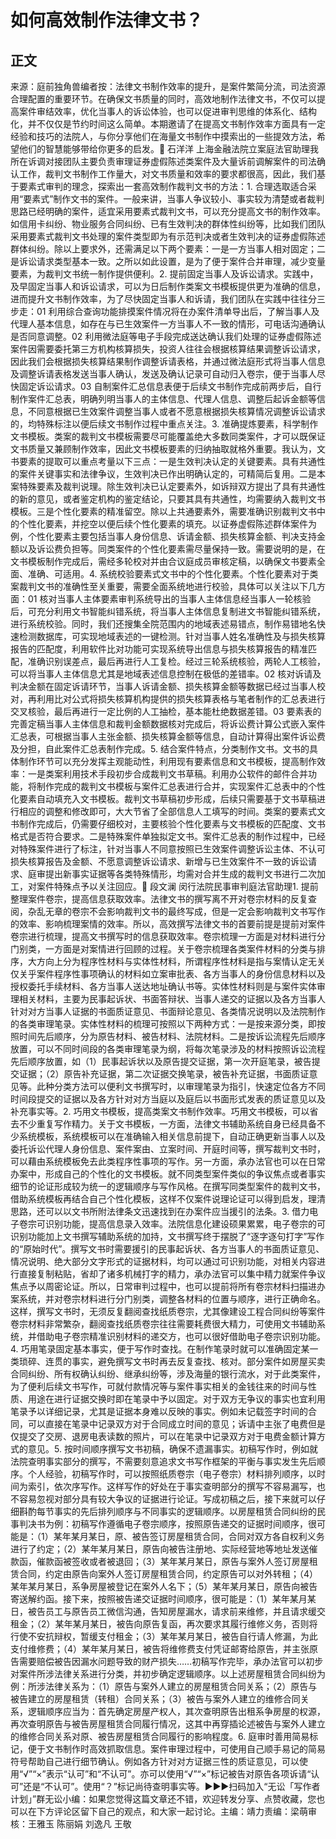 # 如何高效制作法律文书？
## 正文
来源：庭前独角兽编者按：法律文书制作效率的提升，是案件繁简分流，司法资源合理配置的重要环节。在确保文书质量的同时，高效地制作法律文书，不仅可以提高案件审结效率，优化当事人的诉讼体验，也可以促进审判思维的体系化、结构化，并不仅仅是节约时间这么简单。本期邀请了在提高文书制作效率方面具有一定经验和技巧的法院人，与你分享他们在海量文书制作中摸索出的一些提效方法，希望他们的智慧能够带给你更多的启发。🔹 石洋洋 上海金融法院立案庭法官助理我所在诉调对接团队主要负责审理证券虚假陈述类案件及大量诉前调解案件的司法确认工作，裁判文书制作工作量大，对文书质量和效率的要求都很高，因此，我们基于要素式审判的理念，探索出一套高效制作裁判文书的方法：1. 合理选取适合采用“要素式”制作文书的案件。一般来讲，当事人争议较小、事实较为清楚或者裁判思路已经明确的案件，适宜采用要素式裁判文书，可以充分提高文书的制作效率。如信用卡纠纷、物业服务合同纠纷、已有生效判决的群体性纠纷等，比如我们团队采用要素式裁判文书处理的案件类型即为有示范判决或者生效判决的证券虚假陈述群体纠纷。除以上要求外，还需满足以下两个要素：一是一方当事人相对固定；二是诉讼请求类型基本一致。之所以如此设置，是为了便于案件合并审理，减少变量要素，为裁判文书统一制作提供便利。2. 提前固定当事人及诉讼请求。实践中，及早固定当事人和诉讼请求，可以为日后制作类案文书模板提供更为准确的信息，进而提升文书制作效率，为了尽快固定当事人和诉请，我们团队在实践中往往分三步走：01 利用综合查询功能排摸案件情况将在办案件清单导出后，了解当事人及代理人基本信息，如存在与已生效案件一方当事人不一致的情形，可电话沟通确认是否同意调整。02 利用微法庭等电子手段完成送达确认我们处理的证券虚假陈述案件因需要委托第三方机构核算损失，投资人往往会根据核算结果调整诉讼请求，因此我们会根据损失核算结果制作调整诉请表格，并通过微法庭形式将当事人信息及调整诉请表格发送当事人确认，发送及确认记录可自动归入卷宗，便于当事人尽快固定诉讼请求。03 自制案件汇总信息表便于后续文书制作完成前两步后，自行制作案件汇总表，明确列明当事人的主体信息、代理人信息、调整后起诉金额等信息，不同意根据已生效案件调整当事人或者不愿意根据损失核算情况调整诉讼请求的，均特殊标注以便后续文书制作过程中重点关注。3. 准确提炼要素，科学制作文书模板。类案的裁判文书模板需要尽可能覆盖绝大多数同类案件，才可以既保证文书质量又兼顾制作效率，因此文书模板要素的归纳抽取就格外重要。我认为，文书要素的提取可以重点考量以下三点：一是生效判决认定的关键要素。具有共通性的案件关键事实和法律争议，生效判决已作出明确认定的，可精简后复用。二是本案特殊要素及裁判说理。除生效判决已认定要素外，如诉辩双方提出了具有共通性的新的意见，或者鉴定机构的鉴定结论，只要其具有共通性，均需要纳入裁判文书模板。三是个性化要素的精准留空。除以上共通要素外，需要准确识别裁判文书中的个性化要素，并挖空以便后续个性化要素的填充。以证券虚假陈述群体案件为例，个性化要素主要包括当事人身份信息、诉请金额、损失核算金额、判决支持金额以及诉讼费负担等。同类案件的个性化要素需尽量保持一致。需要说明的是，在文书模板制作完成后，需经多轮校对并由合议庭成员审核定稿，以确保文书要素全面、准确、可适用。4. 系统校验要素式文书中的个性化要素。个性化要素对于类案裁判文书的准确性至关重要，需要全面系统地进行校验，具体可以关注以下几方面：01 核对当事人主体要素审判系统导出的当事人主体信息经当事人一轮核验后，可充分利用文书智能纠错系统，将当事人主体信息复制进文书智能纠错系统，进行系统校验。同时，我们还搜集全院范围内的地域表述易错点，制作易错地名快速检测数据库，可实现地域表述的一键检测。针对当事人姓名准确性及与损失核算报告的匹配度，利用软件比对功能可实现系统导出信息与损失核算报告的精准匹配，准确识别误差点，最后再进行人工复检。经过三轮系统核验，两轮人工核验，可以将当事人主体信息尤其是地域表述信息控制在极低的差错率。02 核对诉请及判决金额在固定诉请环节，当事人诉请金额、损失核算金额等数据已经过当事人校对，再利用比对公式将损失核算机构提供的损失核算表格与笔者制作的汇总表进行交叉核验，最后再进行一定比例的人工抽检，基本能杜绝数据差错。03 要素表的完善定稿当事人主体信息和裁判金额数据核对完成后，将诉讼费计算公式嵌入案件汇总表，可根据当事人主张金额、损失核算金额等信息，自动计算得出案件诉讼费及分担，自此案件汇总表制作完成。5. 结合案件特点，分类制作文书。文书的具体制作环节可以充分发挥主观能动性，利用现有要素信息和文书模板，提高制作效率：一是类案利用技术手段初步合成裁判文书草稿。利用办公软件的邮件合并功能，将制作完成的裁判文书模板与案件汇总表进行合并，实现案件汇总表中的个性化要素自动填充入文书模板。裁判文书草稿初步形成，后续只需要基于文书草稿进行相应的调整和修改即可，大大节省了全部信息人工填写的时间。类案的要素式文书制作完成后，仍需要仔细校对，主要核验个性化要素与文书模板的匹配度、文书格式是否符合要求。二是特殊案件单独拟定文书。案件汇总表的制作过程中，已经对特殊案件进行了标注，针对当事人不同意按照已生效案件调整诉讼主体、不认可损失核算报告及金额、不愿意调整诉讼请求、新增与已生效案件不一致的诉讼请求、庭审提出新事实证据等各类特殊情形，均需对合并生成的裁判文书进行二次加工，对案件特殊点予以关注回应。🔹 段文澜 闵行法院民事审判庭法官助理1. 提前整理案件卷宗，提高信息获取效率。法律文书的撰写离不开对卷宗材料的反复查阅，杂乱无章的卷宗不会影响裁判文书的最终写成，但是一定会影响裁判文书写作的效率、影响梳理案情的效率。所以，高效撰写法律文书的首要前提是提前对案件卷宗进行梳理，提高文书撰写时的信息获取效率。卷宗梳理一方面是对材料进行分门别类，一方面是对案情进行回顾的过程。关于卷宗梳理各类案件材料的分类与排序，大方向上分为程序性材料与实体性材料，所谓程序性材料是指与案情认定无关仅关乎案件程序性事项确认的材料如立案审批表、各方当事人的身份信息材料以及授权委托手续材料、各方当事人送达地址确认书等。实体性材料则是与案件实体审理相关材料，主要为民事起诉状、书面答辩状、当事人递交的证据以及各方当事人针对对方当事人证据的书面质证意见、书面辩论意见、各类情况说明以及法院制作的各类审理笔录。实体性材料的梳理可按照以下两种方式：一是按来源分类，即按照时间先后顺序，分为原告材料、被告材料、法院材料。二是按诉讼流程先后顺序放置，可以不同时间段的各类审理笔录为纲，将每次笔录涉及的材料按照诉讼流程先后顺序放置，如（1）民事起诉状以及原告提交证据，第一次开庭笔录，被告提交证据；（2）原告补充证据，第二次证据交换笔录，被告补充证据，书面质证意见等。此种分类方法可以便利文书撰写时，以审理笔录为指引，快速定位各方不同时间段提交的证据以及各方针对对方当庭以及庭后以书面形式发表的质证意见以及补充事实等。2. 巧用文书模板，提高类案文书制作效率。巧用文书模板，可以省去不少重复写作精力。关于文书模板，一方面，法律文书辅助系统自身已经具备不少系统模板，系统模板可以在准确输入相关信息前提下，自动正确更新当事人以及委托诉讼代理人身份信息、案件案由、立案时间、开庭时间等，撰写裁判文书时，可以藉由系统模板免去此类程序性事项的写作。另一方面，承办法官也可以在日常办案中，形成自己的个性化的文书模板。就不同类型案件类似的争议焦点或者事实细节的论证形成较为统一的逻辑顺序与写作风格。在撰写同类型案件的裁判文书，借助系统模板再结合自己个性化模板，这样不仅案件说理论证可以得到启发，理清思路，还可以以文书所附法律条文迅速找到在办案件应当援引的法条。3. 借力电子卷宗可识别功能，提高信息录入效率。法院信息化建设硕果累累，电子卷宗的可识别功能加上文书撰写辅助系统的加持，文书撰写终于摆脱了“逐字逐句打字”写作的“原始时代”。撰写文书时需要援引的民事起诉状、各方当事人的书面质证意见、情况说明、绝大部分文字形式的证据材料，均可以通过可识别功能，对相关内容进行直接复制粘贴，省却了诸多机械打字的精力，承办法官可以集中精力就案件争议焦点予以周密论证。所以，日常审判过程中，也可以提前将所有卷宗材料扫描进办案系统，并对卷宗材料进行分门别类，调整各材料的位置与顺序，进行正确命名。这样，撰写文书时，无须反复翻阅查找纸质卷宗，尤其像建设工程合同纠纷等案件卷宗材料非常繁杂，翻阅查找纸质卷宗往往需要耗费很大精力，可使用文书辅助系统，并借助电子卷宗精准识别材料的递交方，也可以很好借助电子卷宗识别功能。4. 巧用笔录固定基本事实，便于写作时查找。在制作笔录时就可以准确固定某一类琐碎、连贯的事实，避免撰写文书时再去反复查找、核对。部分案件如房屋买卖合同纠纷、所有权确认纠纷、继承纠纷等，涉及海量的银行流水，对于此类案件，为了便利后续文书写作，可就付款情况等与案件事实相关的金钱往来的时间与性质、用途在进行证据交换时即在笔录中予以固定。对于双方无争议的事实也宜利用笔录予以详细记录，尤其是证据本身难以反映的事实。例如未记载签字时间的合同，可以直接在笔录中记录双方对于合同成立时间的意见；诉请中主张了电费但是仅提交了交房、退房电表读数的照片，可以在笔录中记录双方对于电费金额计算方式的意见。5. 按时间顺序撰写文书初稿，确保不遗漏事实。初稿写作时，例如就法院查明事实部分的撰写，不需要刻意追求文书写作框架的平衡与事实发生先后顺序。个人经验，初稿写作时，可以按照纸质卷宗（电子卷宗）材料排列顺序，以时间为索引，依次序写作。这样写作的好处在于事实查明部分的撰写不容易漏写，也不容易忽视对部分具有较大争议的证据进行论证。写成初稿之后，接下来就可以仔细斟酌每节事实的先后排列顺序与不同事实的逻辑顺序。以房屋租赁合同纠纷的民事判决书为例：初稿写作遵循电子卷宗顺序，按照原告递交的证据时间顺序，很可能是：（1）某年某月某日，原、被告签订房屋租赁合同，合同对双方各自权利义务进行了约定；（2）某年某月某日，原告向被告注册地、实际经营地等地址发送催款函，催款函被签收或者被退回；（3）某年某月某日，原告与案外人签订房屋租赁合同，约定由原告向案外人签订房屋租赁合同，约定原告可以对外转租；（4）某年某月某日，系争房屋被登记在案外人名下；（5）某年某月某日，原告向被告寄送解约函。接下来，按照被告递交证据时间顺序，很可能是：（1）某年某月某日，被告员工与原告员工微信沟通，告知房屋漏水，请求前来维修，并且请求缓交租金；（2）某年某月某日，被告向原告复函，再次要求其履行维修义务，否则将行使不安抗辩权，暂缓支付租金；（3）某年某月某日，被告自行请人修漏，为此支付维修费；（4）某年某月某日，被告将维修费支付凭证邮寄给原告，并主张原告需要赔偿被告因漏水问题导致的财产损失……初稿写作完毕，承办法官可以初步对案件所涉法律关系进行分类，并初步确定逻辑顺序。以上述房屋租赁合同纠纷为例：所涉法律关系为：（1）原告与案外人建立的房屋租赁合同关系；（2）原告与被告建立的房屋租赁（转租）合同关系；（3）被告与案外人建立的维修合同关系，逻辑顺序应当为：首先确定房屋产权人，其次查明原告出租系争房屋的权源，再次查明原告与被告房屋租赁合同履行情况，这其中再穿插论述被告与案外人建立的维修合同关系对原、被告房屋租赁合同履行的影响程度。6. 庭审时善用简易标记，便于文书制作时高效抓取信息。案件审理过程中，可使用自己顺手易记的简易符号帮助自己进行细节确认。例如各方针对对方证据三性的质证意见，可以使用“√”“×”表示“认可”和“不认可”。亦可以使用“√”“×”标记被告对原告各项诉请“认可”还是“不认可”。使用“？”标记尚待查明事实等。►►►扫码加入“无讼「写作者计划」”群无讼小编：如果您觉得这篇文章还不错，欢迎转发分享、点赞收藏，您也可以在下方评论区留下自己的观点，和大家一起讨论。主编：靖力责编：梁萌审核：王雅玉 陈丽娟 刘逸凡 王敬